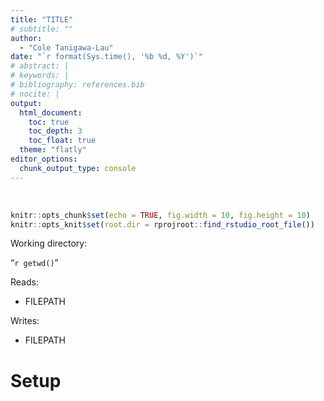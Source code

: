 ```yaml
---
title: "TITLE"
# subtitle: ""
author: 
  - "Cole Tanigawa-Lau"
date: "`r format(Sys.time(), '%b %d, %Y')`"
# abstract: | 
# keywords: |
# bibliography: references.bib
# nocite: | 
output: 
  html_document:
    toc: true
    toc_depth: 3
    toc_float: true
  theme: "flatly"
editor_options:
  chunk_output_type: console
---
```


<!-- Justify text -->
<style>
body {
text-align: justify}
</style>

<br>

```r
knitr::opts_chunk$set(echo = TRUE, fig.width = 10, fig.height = 10)
knitr::opts_knit$set(root.dir = rprojroot::find_rstudio_root_file())
```

Working directory: 

"`r getwd()`"

Reads:

  - FILEPATH

Writes:

  - FILEPATH

# Setup

```r

```
